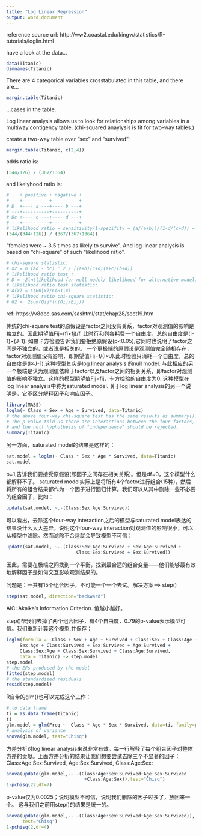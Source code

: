 ```yaml
---
title: "Log Linear Regression"
output: word_document
---
```


reference source url: http://ww2.coastal.edu/kingw/statistics/R-tutorials/loglin.html 

have a look at the data...
```r
data(Titanic)
dimnames(Titanic)
```
There are 4 categorical variables crosstabulated in this table, and there are...
```r
margin.table(Titanic)
```
...cases in the table.


Log linear analysis allows us to look for relationships among variables in a multiway contigency table. (chi-squared anaylysis is fit for two-way tables.)

create a  two-way table over "sex" and "survived":
```r
margin.table(Titanic, c(2,4))
```
odds ratio is:
```r
(344/126) / (367/1364)
```
and likelyhood ratio is: 
```r
#    + positive + nagative +
# ---+----------+----------+
# D  +---- a ---+---- b ---+
# ---+----------+----------+
# Dc +---- c ---+---- d ---+
# ---+----------+----------+
# likelihood ratio = sensitivity/1-specifity = (a/(a+b))/(1-d/(c+d)) = (a/(a+b))/(c/(c+d))
(344/(344+126)) / (367/(367+1364))
```
"females were ~ 3.5 times as likely to survive".
And log linear analysis is based on "chi-square" of such "likelihood ratio".
```r
# chi-square statistic:
# X2 = n (ad - bc) ^ 2 / [(a+b)(c+d)(a+c)(b+d)]
# likelihood ratio test :
# D = -2ln(likelihood for null model/ likelihood for alternative model)
# likelihood ratio test statistic:
# A(x) = L(H0|x)/L(H1|x)
# likelihood ratio chi-square statistic:
# G2 =  2sum(Oij*ln(Oij/Eij)) 
```
ref: https://v8doc.sas.com/sashtml/stat/chap28/sect19.htm

传统的chi-square test的原假设是factor之间没有关系，factor对观测值的影响是独立的。因此期望值Fij=(fi×fj)/f. 此时行和列各耗费一个自由度，总的自由度是(I-1)×(J-1). 如果卡方检验告诉我们要拒绝原假设(p<0.05),它同时也说明了factor之间是不独立的，或者说是相关的。
一个更极端的原假设是观测值完全随机存在，factor对观测值没有影响，即期望值Fij=f/(I×J).此时检验只消耗一个自由度，总的自由度是(I×J-1).这种模型其实是log linear analysis 的null model. 
与此相应的另一个极端是认为观测值依赖于factor以及factor之间的相关关系，即factor对观测值的影响不独立。这样的模型期望值Fij=fij，卡方检验的自由度为0. 这种模型在log linear analysis中称为saturated model.
关于log linear analysis的另一个说明是，它不区分解释因子和响应因子。

```r
library(MASS)
loglm(~ Class + Sex + Age + Survived, data=Titanic)
# the above four-way chi-square test has the same results as summary()...
# The p-value told us there are interactions between the four factors, 
# and the null hyphothesis of "independence" should be rejected.
summary(Titanic)
```
另一方面，saturated model的结果是这样的：
```r
sat.model = loglm(~ Class * Sex * Age * Survived, data=Titanic)
sat.model 
```
p=1,告诉我们要接受原假设(即因子之间存在相关关系)。但是df=0，这个模型什么都解释不了。
saturated model实际上是将所有4个factor进行组合(15种)，然后将所有的组合结果都作为一个因子进行回归计算。我们可以从其中删除一些不必要的组合因子，比如：
```r
update(sat.model, ~.-(Class:Sex:Age:Survived))
```
可以看出，去除这个four-way interaction之后的模型与saturated model表达的结果没什么太大差异，说明这个four-way interaction对观测值的影响很小，可以从模型中滤除。然而滤除不合适就会导致模型不可信：
```r
update(sat.model, ~.-(Class:Sex:Age:Survived + Sex:Age:Survived + 
                          Class:Sex:Survived + Sex:Survived))
```
因此，需要在极端之间找到一个平衡，找到最合适的组合变量——他们能够最有效地解释因子是如何交互影响观测结果的。

问题是：一共有15个组合因子，不可能一个一个去试。解决方案==> step()
```r
step(sat.model, direction="backward")
```
AIC: Akaike's Information Criterion. 值越小越好。

step()帮我们去掉了两个组合因子，有4个自由度，0.79的p-value表示模型可信。我们重新计算这个模型,并保存：
```r
loglm(formula = ~Class + Sex + Age + Survived + Class:Sex + Class:Age + 
     Sex:Age + Class:Survived + Sex:Survived + Age:Survived + 
     Class:Sex:Age + Class:Sex:Survived + Class:Age:Survived, 
     data = Titanic) -> step.model
step.model
# the EFs produced by the model
fitted(step.model)
# the standardized residuals
resid(step.model)
```


R自带的glm()也可以完成这个工作：
```r
# to data frame
ti = as.data.frame(Titanic)
ti
glm.model = glm(Freq ~  Class * Age * Sex * Survived, data=ti, family=poisson)
# analysis of variance
anova(glm.model, test="Chisq")
```
方差分析对log linear analysis来说非常有效。每一行解释了每个组合因子对整体方差的贡献。上面方差分析的结果让我们想要尝试去除三个不显著的因子：Class:Age:Sex:Survived, Age:Sex:Survived, Class:Age:Sex:
```r
anova(update(glm.model,.~.-(Class:Age:Sex:Survived+Age:Sex:Survived
                             +Class:Age:Sex)),test="Chisq")
1-pchisq(22,df=7)
```
p-value仅为0.0025；说明模型不可信，说明我们删除的因子过多了，放回来一个。
这与我们之前用step()的结果是统一的。
```r
anova(update(glm.model,.~.-(Class:Age:Sex:Survived+Age:Sex:Survived)),
      test="Chisq")
1-pchisq(2,df=4)
```
